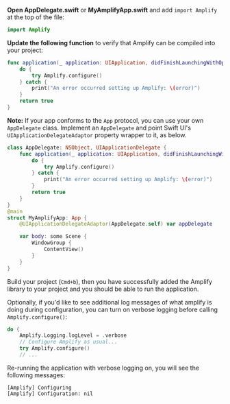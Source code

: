 **Open AppDelegate.swift** or **MyAmplifyApp.swift** and add `import Amplify` at the top of the file:
```swift
import Amplify
```

**Update the following function** to verify that Amplify can be compiled into your project:
```swift
func application(_ application: UIApplication, didFinishLaunchingWithOptions launchOptions: [UIApplication.LaunchOptionsKey: Any]?) -> Bool {
    do {
        try Amplify.configure()
    } catch {
        print("An error occurred setting up Amplify: \(error)")
    }
    return true
}
```
**Note:** If your app conforms to the `App` protocol, you can use your own `AppDelegate` class. Implement an `AppDelegate` and point Swift UI's `UIApplicationDelegateAdaptor` property wrapper to it, as below.

```swift
class AppDelegate: NSObject, UIApplicationDelegate {
    func application(_ application: UIApplication, didFinishLaunchingWithOptions launchOptions: [UIApplication.LaunchOptionsKey : Any]? = nil) -> Bool {
        do {
            try Amplify.configure()
        } catch {
            print("An error occurred setting up Amplify: \(error)")
        }
        return true
    }
}
@main
struct MyAmplifyApp: App {
    @UIApplicationDelegateAdaptor(AppDelegate.self) var appDelegate

    var body: some Scene {
        WindowGroup {
            ContentView()
        }
    }
}
```

Build your project (`Cmd+b`), then you have successfully added the Amplify library to your project and you should be able to run the application.

Optionally, if you'd like to see additional log messages of what amplify is doing during configuration, you can turn on verbose logging before calling `Amplify.configure()`:
```swift
do {
    Amplify.Logging.logLevel = .verbose
    // Configure Amplify as usual...
    try Amplify.configure()
    // ...
```

Re-running the application with verbose logging on, you will see the following messages:
```console
[Amplify] Configuring
[Amplify] Configuration: nil
```
